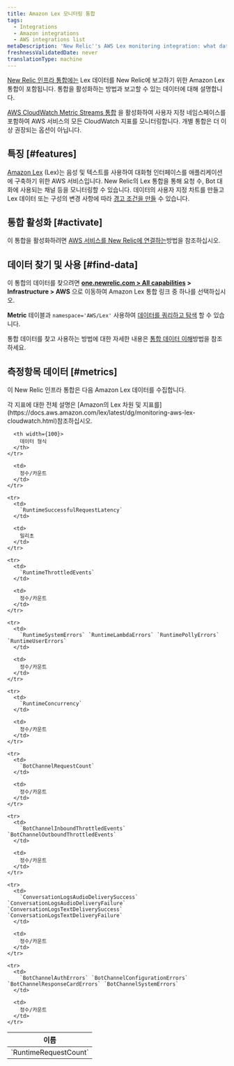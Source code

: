 ```yaml
---
title: Amazon Lex 모니터링 통합
tags:
  - Integrations
  - Amazon integrations
  - AWS integrations list
metaDescription: 'New Relic''s AWS Lex monitoring integration: what data it reports, and how to enable it.'
freshnessValidatedDate: never
translationType: machine
---
```


[New Relic 인프라 통합에는](/docs/infrastructure/integrations-getting-started/getting-started/introduction-infrastructure-integrations) Lex 데이터를 New Relic에 보고하기 위한 Amazon Lex 통합이 포함됩니다. 통합을 활성화하는 방법과 보고할 수 있는 데이터에 대해 설명합니다.

[AWS CloudWatch Metric Streams 통합](/docs/infrastructure/amazon-integrations/aws-integrations-list/aws-metric-stream/) 을 활성화하여 사용자 지정 네임스페이스를 포함하여 AWS 서비스의 모든 CloudWatch 지표를 모니터링합니다. 개별 통합은 더 이상 권장되는 옵션이 아닙니다.

## 특징 [#features]

[Amazon Lex](https://aws.amazon.com/lex/) (Lex)는 음성 및 텍스트를 사용하여 대화형 인터페이스를 애플리케이션에 구축하기 위한 AWS 서비스입니다. New Relic의 Lex 통합을 통해 요청 수, Bot 대화에 사용되는 채널 등을 모니터링할 수 있습니다. 데이터의 사용자 지정 차트를 만들고 Lex 데이터 또는 구성의 변경 사항에 따라 [경고 조건을 만들](/docs/infrastructure/new-relic-infrastructure/infrastructure-alert-conditions/infrastructure-alerts-add-edit-or-view-host-alert-information) 수 있습니다.

## 통합 활성화 [#activate]

이 통합을 활성화하려면 [AWS 서비스를 New Relic에 연결하는](/docs/infrastructure/amazon-integrations/connect/aws-metric-stream/#set-up-metric-stream)방법을 참조하십시오.

## 데이터 찾기 및 사용 [#find-data]

이 통합의 데이터를 찾으려면 <DNT>**[one.newrelic.com > All capabilities](https://one.newrelic.com/all-capabilities) > Infrastructure > AWS**</DNT> 으로 이동하여 Amazon Lex 통합 링크 중 하나를 선택하십시오.

<DNT>**Metric**</DNT> 테이블과 `namespace='AWS/Lex'` 사용하여 [데이터를 쿼리하고 탐색](/docs/using-new-relic/data/understand-data/query-new-relic-data) 할 수 있습니다.

통합 데이터를 찾고 사용하는 방법에 대한 자세한 내용은 [통합 데이터 이해](/docs/infrastructure/integrations/find-use-infrastructure-integration-data)방법을 참조하세요.

## 측정항목 데이터 [#metrics]

이 New Relic 인프라 통합은 다음 Amazon Lex 데이터를 수집합니다.

<Callout variant="tip">
  각 지표에 대한 전체 설명은 [Amazon의 Lex 차원 및 지표를](https://docs.aws.amazon.com/lex/latest/dg/monitoring-aws-lex-cloudwatch.html)참조하십시오.
</Callout>

<table>
  <thead>
    <tr>
      <th width={200}>
        이름
      </th>

      <th width={100}>
        데이터 형식
      </th>
    </tr>
  </thead>

  <tbody>
    <tr>
      <td>
        `RuntimeRequestCount`
      </td>

      <td>
        정수/카운트
      </td>
    </tr>

    <tr>
      <td>
        `RuntimeSuccessfulRequestLatency`
      </td>

      <td>
        밀리초
      </td>
    </tr>

    <tr>
      <td>
        `RuntimeThrottledEvents`
      </td>

      <td>
        정수/카운트
      </td>
    </tr>

    <tr>
      <td>
        `RuntimeSystemErrors` `RuntimeLambdaErrors` `RuntimePollyErrors` `RuntimeUserErrors`
      </td>

      <td>
        정수/카운트
      </td>
    </tr>

    <tr>
      <td>
        `RuntimeConcurrency`
      </td>

      <td>
        정수/카운트
      </td>
    </tr>

    <tr>
      <td>
        `BotChannelRequestCount`
      </td>

      <td>
        정수/카운트
      </td>
    </tr>

    <tr>
      <td>
        `BotChannelInboundThrottledEvents` `BotChannelOutboundThrottledEvents`
      </td>

      <td>
        정수/카운트
      </td>
    </tr>

    <tr>
      <td>
        `ConversationLogsAudioDeliverySuccess` `ConversationLogsAudioDeliveryFailure` `ConversationLogsTextDeliverySuccess` `ConversationLogsTextDeliveryFailure`
      </td>

      <td>
        정수/카운트
      </td>
    </tr>

    <tr>
      <td>
        `BotChannelAuthErrors` `BotChannelConfigurationErrors` `BotChannelResponseCardErrors` `BotChannelSystemErrors`
      </td>

      <td>
        정수/카운트
      </td>
    </tr>
  </tbody>
</table>
